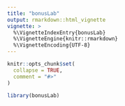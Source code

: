 ```yaml
---
title: "bonusLab"
output: rmarkdown::html_vignette
vignette: >
  %\VignetteIndexEntry{bonusLab}
  %\VignetteEngine{knitr::rmarkdown}
  %\VignetteEncoding{UTF-8}
---
```


```r
knitr::opts_chunk$set(
  collapse = TRUE,
  comment = "#>"
)
```

```r
library(bonusLab)
```
